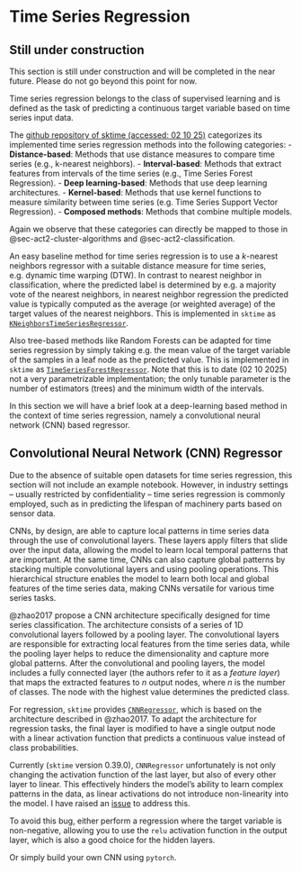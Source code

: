 # Time Series Regression

::: {.callout-caution}
## Still under construction

This section is still under construction and will be completed in the near future.
Please do not go beyond this point for now.
:::

Time series regression belongs to the class of supervised learning and is defined as the task of predicting a continuous target variable based on time series input data.

The [github repository of sktime (accessed: 02 10 25)](https://github.com/sktime/sktime/tree/main/sktime/regression) categorizes its implemented time series regression methods into the following categories:
- **Distance-based**: Methods that use distance measures to compare time series (e.g., k-nearest neighbors).
- **Interval-based**: Methods that extract features from intervals of the time series (e.g., Time Series Forest Regression).
- **Deep learning-based**: Methods that use deep learning architectures.
- **Kernel-based**: Methods that use kernel functions to measure similarity between time series (e.g. Time Series Support Vector Regression).
- **Composed methods**: Methods that combine multiple models.

Again we observe that these categories can directly be mapped to those in @{sec-act2-cluster-algorithms} and @{sec-act2-classification}.

An easy baseline method for time series regression is to use a $k$-nearest neighbors regressor with a suitable distance measure for time series, e.g. dynamic time warping (DTW).
In contrast to nearest neighbor in classification, where the predicted label is determined by e.g. a majority vote of the nearest neighbors, in nearest neighbor regression the predicted value is typically computed as the average (or weighted average) of the target values of the nearest neighbors.
This is implemented in `sktime` as [`KNeighborsTimeSeriesRegressor`](https://www.sktime.net/en/latest/api_reference/auto_generated/sktime.regression.distance_based.KNeighborsTimeSeriesRegressor.html).

Also tree-based methods like Random Forests can be adapted for time series regression by simply taking e.g. the mean value of the target variable of the samples in a leaf node as the predicted value.
This is implemented in `sktime` as [`TimeSeriesForestRegressor`](https://www.sktime.net/en/latest/api_reference/auto_generated/sktime.regression.interval_based.TimeSeriesForestRegressor.html).
Note that this is to date (02 10 2025) not a very parametrizable implementation; the only tunable parameter is the number of estimators (trees) and the minimum width of the intervals.

In this section we will have a brief look at a deep-learning based method in the context of time series regression, namely a convolutional neural network (CNN) based regressor.

## Convolutional Neural Network (CNN) Regressor

::: {.callout-note}
Due to the absence of suitable open datasets for time series regression, this section will not include an example notebook.
However, in industry settings -- usually restricted by confidentiality -- time series regression is commonly employed, such as in predicting the lifespan of machinery parts based on sensor data.

[//]: # TODO - probably there is some data here: http://tseregression.org/
:::

CNNs, by design, are able to capture local patterns in time series data through the use of convolutional layers.
These layers apply filters that slide over the input data, allowing the model to learn local temporal patterns that are important.
At the same time, CNNs can also capture global patterns by stacking multiple convolutional layers and using pooling operations.
This hierarchical structure enables the model to learn both local and global features of the time series data, making CNNs versatile for various time series tasks.

@zhao2017 propose a CNN architecture specifically designed for time series classification.
The architecture consists of a series of 1D convolutional layers followed by a pooling layer.
The convolutional layers are responsible for extracting local features from the time series data, while the pooling layer helps to reduce the dimensionality and capture more global patterns.
After the convolutional and pooling layers, the model includes a fully connected layer (the authors refer to it as a _feature layer_) that maps the extracted features to $n$ output nodes, where $n$ is the number of classes.
The node with the highest value determines the predicted class.

For regression, `sktime` provides [`CNNRegressor`](https://www.sktime.net/en/latest/api_reference/auto_generated/sktime.regression.deep_learning.cnn.CNNRegressor.html), which is based on the architecture described in @{zhao2017}.
To adapt the architecture for regression tasks, the final layer is modified to have a single output node with a linear activation function that predicts a continuous value instead of class probabilities.

::: {.callout-caution appearance="simple" collapse="true" icon=false}
Currently (`sktime` version 0.39.0), `CNNRegressor` unfortunately is not only changing the activation function of the last layer, but also of every other layer to linear.
This effectively hinders the model's ability to learn complex patterns in the data, as linear activations do not introduce non-linearity into the model.
I have raised an [issue](https://github.com/sktime/sktime/issues/8878) to address this.

To avoid this bug, either perform a regression where the target variable is non-negative, allowing you to use the `relu` activation function in the output layer, which is also a good choice for the hidden layers.

Or simply build your own CNN using `pytorch`.
:::
